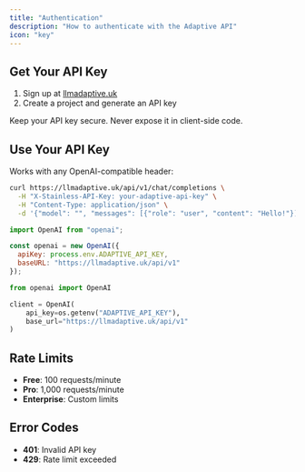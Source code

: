 ```yaml
---
title: "Authentication"
description: "How to authenticate with the Adaptive API"
icon: "key"
---
```


## Get Your API Key

1. Sign up at [llmadaptive.uk](https://llmadaptive.uk)
2. Create a project and generate an API key

<Warning>
Keep your API key secure. Never expose it in client-side code.
</Warning>

## Use Your API Key

Works with any OpenAI-compatible header:

<CodeGroup>

```bash cURL
curl https://llmadaptive.uk/api/v1/chat/completions \
  -H "X-Stainless-API-Key: your-adaptive-api-key" \
  -H "Content-Type: application/json" \
  -d '{"model": "", "messages": [{"role": "user", "content": "Hello!"}]}'
```

```javascript JavaScript
import OpenAI from "openai";

const openai = new OpenAI({
  apiKey: process.env.ADAPTIVE_API_KEY,
  baseURL: "https://llmadaptive.uk/api/v1"
});
```

```python Python
from openai import OpenAI

client = OpenAI(
    api_key=os.getenv("ADAPTIVE_API_KEY"),
    base_url="https://llmadaptive.uk/api/v1"
)
```

</CodeGroup>

## Rate Limits

- **Free**: 100 requests/minute
- **Pro**: 1,000 requests/minute  
- **Enterprise**: Custom limits

## Error Codes

- **401**: Invalid API key
- **429**: Rate limit exceeded

